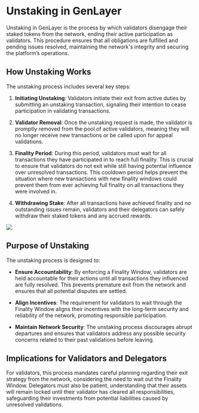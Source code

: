 # Unstaking in GenLayer

Unstaking in GenLayer is the process by which validators disengage their staked tokens from the network, ending their active participation as validators. This procedure ensures that all obligations are fulfilled and pending issues resolved, maintaining the network's integrity and securing the platform’s operations.

## How Unstaking Works

The unstaking process includes several key steps:

1. **Initiating Unstaking**: Validators initiate their exit from active duties by submitting an unstaking transaction, signaling their intention to cease participation in validating transactions.

2. **Validator Removal**: Once the unstaking request is made, the validator is promptly removed from the pool of active validators, meaning they will no longer receive new transactions or be called upon for appeal validations.

3. **Finality Period**: During this period, validators must wait for all transactions they have participated in to reach full finality. This is crucial to ensure that validators do not exit while still having potential influence over unresolved transactions. This cooldown period helps prevent the situation where new transactions with new finality windows could prevent them from ever achieving full finality on all transactions they were involved in.

4. **Withdrawing Stake**: After all transactions have achieved finality and no outstanding issues remain, validators and their delegators can safely withdraw their staked tokens and any accrued rewards.


<Image src="/unstaking.png" width={600} height={600} />

## Purpose of Unstaking

The unstaking process is designed to:

- **Ensure Accountability**: By enforcing a Finality Window, validators are held accountable for their actions until all transactions they influenced are fully resolved. This prevents premature exit from the network and ensures that all potential disputes are settled.
  
- **Align Incentives**: The requirement for validators to wait through the Finality Window aligns their incentives with the long-term security and reliability of the network, promoting responsible participation.

- **Maintain Network Security**: The unstaking process discourages abrupt departures and ensures that validators address any possible security concerns related to their past validations before leaving.

## Implications for Validators and Delegators

For validators, this process mandates careful planning regarding their exit strategy from the network, considering the need to wait out the Finality Window. Delegators must also be patient, understanding that their assets will remain locked until their validator has cleared all responsibilities, safeguarding their investments from potential liabilities caused by unresolved validations.